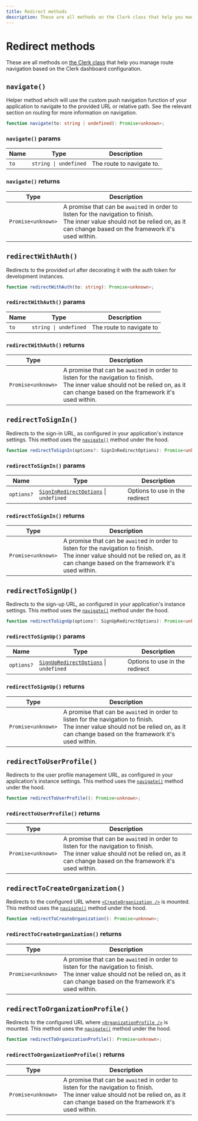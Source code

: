 ```yaml
---
title: Redirect methods
description: These are all methods on the Clerk class that help you manage route navigation based on the Clerk dashboard configuration.
---
```


# Redirect methods

These are all methods on [the Clerk class](/docs/references/javascript/clerk/clerk) that help you manage route navigation based on the Clerk dashboard configuration.

## `navigate()`

Helper method which will use the custom push navigation function of your application to navigate to the provided URL or relative path. See the relevant section on routing for more information on navigation.

```typescript
function navigate(to: string | undefined): Promise<unknown>;
```

### `navigate()` params

| Name | Type | Description |
| --- | --- | --- |
| `to` | `string \| undefined` | The route to navigate to. |

### `navigate()` returns

| Type | Description |
| --- | --- |
| `Promise<unknown>` | A promise that can be `await`ed in order to listen for the navigation to finish.<br/>The inner value should not be relied on, as it can change based on the framework it's used within. |

## `redirectWithAuth()`

Redirects to the provided url after decorating it with the auth token for development instances.

```typescript
function redirectWithAuth(to: string): Promise<unknown>;
```

### `redirectWithAuth()` params

| Name | Type | Description |
| --- | --- | --- |
| `to` | `string \| undefined` | The route to navigate to |

### `redirectWithAuth()` returns

| Type | Description |
| --- | --- |
| `Promise<unknown>` | A promise that can be `await`ed in order to listen for the navigation to finish.<br/>The inner value should not be relied on, as it can change based on the framework it's used within. |

## `redirectToSignIn()`

Redirects to the sign-in URL, as configured in your application's instance settings. This method uses the [`navigate()`](#navigate) method under the hood.

```typescript
function redirectToSignIn(options?: SignInRedirectOptions): Promise<unknown>;
```

### `redirectToSignIn()` params

| Name | Type | Description |
| --- | --- | --- |
| `options?` | [`SignInRedirectOptions`](/docs/references/javascript/types/sign-in-redirect-options) \| `undefined` | Options to use in the redirect |

### `redirectToSignIn()` returns

| Type | Description |
| --- | --- |
| `Promise<unknown>` | A promise that can be `await`ed in order to listen for the navigation to finish.<br/>The inner value should not be relied on, as it can change based on the framework it's used within. |

## `redirectToSignUp()`

Redirects to the sign-up URL, as configured in your application's instance settings. This method uses the [`navigate()`](#navigate) method under the hood.

```typescript
function redirectToSignUp(options?: SignUpRedirectOptions): Promise<unknown>;
```

### `redirectToSignUp()` params

| Name | Type | Description |
| --- | --- | --- |
| `options?` | [`SignUpRedirectOptions`](/docs/references/javascript/types/sign-up-redirect-options) \| `undefined` | Options to use in the redirect |

### `redirectToSignUp()` returns

| Type | Description |
| --- | --- |
| `Promise<unknown>` | A promise that can be `await`ed in order to listen for the navigation to finish.<br/>The inner value should not be relied on, as it can change based on the framework it's used within. |

## `redirectToUserProfile()`

Redirects to the user profile management URL, as configured in your application's instance settings. This method uses the [`navigate()`](#navigate) method under the hood.

```typescript
function redirectToUserProfile(): Promise<unknown>;
```

### `redirectToUserProfile()` returns

| Type | Description |
| --- | --- |
| `Promise<unknown>` | A promise that can be `await`ed in order to listen for the navigation to finish.<br/>The inner value should not be relied on, as it can change based on the framework it's used within. |

## `redirectToCreateOrganization()`

Redirects to the configured URL where [`<CreateOrganization />`](/docs/references/javascript/clerk/create-organization) is mounted. This method uses the [`navigate()`](#navigate) method under the hood.

```typescript
function redirectToCreateOrganization(): Promise<unknown>;
```

### `redirectToCreateOrganization()` returns

| Type | Description |
| --- | --- |
| `Promise<unknown>` | A promise that can be `await`ed in order to listen for the navigation to finish.<br/>The inner value should not be relied on, as it can change based on the framework it's used within. |

## `redirectToOrganizationProfile()`

Redirects to the configured URL where [`<OrganizationProfile />`](/docs/references/javascript/clerk/organization-profile) is mounted. This method uses the [`navigate()`](#navigate) method under the hood.

```typescript
function redirectToOrganizationProfile(): Promise<unknown>;
```

### `redirectToOrganizationProfile()` returns

| Type | Description |
| --- | --- |
| `Promise<unknown>` | A promise that can be `await`ed in order to listen for the navigation to finish.<br/>The inner value should not be relied on, as it can change based on the framework it's used within. |
